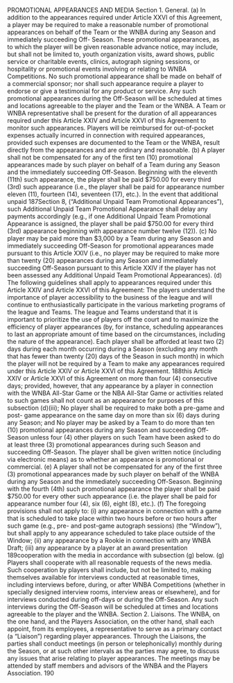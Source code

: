 PROMOTIONAL APPEARANCES AND MEDIA
Section 1. General.
(a) In addition to the appearances required under Article XXVI of this
Agreement, a player may be required to make a reasonable number of promotional appearances
on behalf of the Team or the WNBA during any Season and immediately succeeding Off-
Season. These promotional appearances, as to which the player will be given reasonable
advance notice, may include, but shall not be limited to, youth organization visits, award shows,
public service or charitable events, clinics, autograph signing sessions, or hospitality or
promotional events involving or relating to WNBA Competitions. No such promotional
appearance shall be made on behalf of a commercial sponsor; nor shall such appearance require a
player to endorse or give a testimonial for any product or service. Any such promotional
appearances during the Off-Season will be scheduled at times and locations agreeable to the
player and the Team or the WNBA. A Team or WNBA representative shall be present for the
duration of all appearances required under this Article XXIV and Article XXVI of this
Agreement to monitor such appearances. Players will be reimbursed for out-of-pocket expenses
actually incurred in connection with required appearances, provided such expenses are
documented to the Team or the WNBA, result directly from the appearances and are ordinary
and reasonable.
(b) A player shall not be compensated for any of the first ten (10) promotional
appearances made by such player on behalf of a Team during any Season and the immediately
succeeding Off-Season. Beginning with the eleventh (11th) such appearance, the player shall be
paid \$750.00 for every third (3rd) such appearance (i.e., the player shall be paid for appearance
number eleven (11), fourteen (14), seventeen (17), etc.). In the event that additional unpaid
187Section 8, ("Additional Unpaid Team Promotional Appearances"), such Additional Unpaid Team
Promotional Appearance shall delay any payments accordingly (e.g., if one Additional Unpaid
Team Promotional Appearance is assigned, the player shall be paid \$750.00 for every third (3rd)
appearance beginning with appearance number twelve (12)).
(c) No player may be paid more than \$3,000 by a Team during any Season
and immediately succeeding Off-Season for promotional appearances made pursuant to this
Article XXIV (i.e., no player may be required to make more than twenty (20) appearances during
any Season and immediately succeeding Off-Season pursuant to this Article XXIV if the player
has not been assessed any Additional Unpaid Team Promotional Appearances).
(d) The following guidelines shall apply to appearances required under this
Article XXIV and Article XXVI of this Agreement:
The players understand the importance of player accessibility to
the business of the league and will continue to enthusiastically participate in the various
marketing programs of the league and Teams. The league and Teams understand that it is
important to prioritize the use of players off the court and to maximize the efficiency of player
appearances (by, for instance, scheduling appearances to last an appropriate amount of time
based on the circumstances, including the nature of the appearance).
Each player shall be afforded at least two (2) days during each
month occurring during a Season (excluding any month that has fewer than twenty (20) days of
the Season in such month) in which the player will not be required by a Team to make any
appearances required under this Article XXIV or Article XXVI of this Agreement.
188this Article XXIV or Article XXVI of this Agreement on more than four (4) consecutive days;
provided, however, that any appearance by a player in connection with the WNBA All-Star
Game or the NBA All-Star Game or activities related to such games shall not count as an
appearance for purposes of this subsection (d)(iii);
No player shall be required to make both a pre-game and post-
game appearance on the same day on more than six (6) days during any Season; and
No player may be asked by a Team to do more than ten (10)
promotional appearances during any Season and succeeding Off-Season unless four (4) other
players on such Team have been asked to do at least three (3) promotional appearances during
such Season and succeeding Off-Season.
The player shall be given written notice (including via electronic
means) as to whether an appearance is promotional or commercial.
(e) A player shall not be compensated for any of the first three (3)
promotional appearances made by such player on behalf of the WNBA during any Season and
the immediately succeeding Off-Season. Beginning with the fourth (4th) such promotional
appearance the player shall be paid \$750.00 for every other such appearance (i.e. the player shall
be paid for appearance number four (4), six (6), eight (8), etc.).
(f) The foregoing provisions shall not apply to: (i) any appearance in
connection with a game that is scheduled to take place within two hours before or two hours after
such game (e.g., pre- and post-game autograph sessions) (the "Window"), but shall apply to any
appearance scheduled to take place outside of the Window; (ii) any appearance by a Rookie in
connection with any WNBA Draft; (iii) any appearance by a player at an award presentation
189cooperation with the media in accordance with subsection (g) below.
(g) Players shall cooperate with all reasonable requests of the news media.
Such cooperation by players shall include, but not be limited to, making themselves available for
interviews conducted at reasonable times, including interviews before, during, or after WNBA
Competitions (whether in specially designed interview rooms, interview areas or elsewhere), and
for interviews conducted during off-days or during the Off-Season. Any such interviews during
the Off-Season will be scheduled at times and locations agreeable to the player and the WNBA.
Section 2. Liaisons.
The WNBA, on the one hand, and the Players Association, on the other hand,
shall each appoint, from its employees, a representative to serve as a primary contact (a
"Liaison") regarding player appearances. Through the Liaisons, the parties shall conduct
meetings (in person or telephonically) monthly during the Season, or at such other intervals as
the parties may agree, to discuss any issues that arise relating to player appearances. The
meetings may be attended by staff members and advisors of the WNBA and the Players
Association.
190